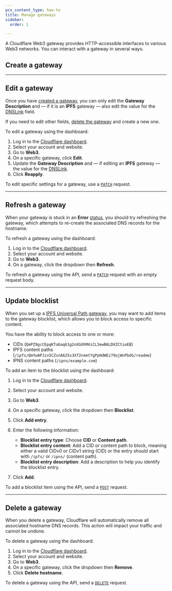 ```yaml
---
pcx_content_type: how-to
title: Manage gateways
sidebar:
  order: 1

---
```



A Cloudflare Web3 gateway provides HTTP-accessible interfaces to various Web3 networks. You can interact with a gateway in several ways.

## Create a gateway

<Tabs> <TabItem label="dashboard">

<Render file="create-gateway-dashboard" />

</TabItem> <TabItem label="api">

<Render file="create-gateway-api" />

</TabItem> </Tabs>

<Render file="post-creation-steps" />

***

## Edit a gateway

Once you have [created a gateway](#create-a-gateway), you can only edit the **Gateway Description** and — if it is an **IPFS** gateway — also edit the value for the [DNSLink](/web3/ipfs-gateway/concepts/dnslink/) field.

If you need to edit other fields, [delete the gateway](#delete-a-gateway) and create a new one.

<Tabs> <TabItem label="dashboard">

To edit a gateway using the dashboard:

1. Log in to the [Cloudflare dashboard](https://dash.cloudflare.com).
2. Select your account and website.
3. Go to **Web3**.
4. On a specific gateway, click **Edit**.
5. Update the **Gateway Description** and — if editing an **IPFS** gateway — the value for the [DNSLink](/web3/ipfs-gateway/concepts/dnslink/).
6. Click **Reapply**.

</TabItem> <TabItem label="api">

To edit specific settings for a gateway, use a [`PATCH`](/api/operations/web3-hostname-edit-web3-hostname) request.

</TabItem> </Tabs>

***

## Refresh a gateway

When your gateway is stuck in an **Error** [status](/web3/reference/gateway-status/), you should try refreshing the gateway, which attempts to re-create the associated DNS records for the hostname.

<Tabs> <TabItem label="dashboard">

To refresh a gateway using the dashboard:

1. Log in to the [Cloudflare dashboard](https://dash.cloudflare.com).
2. Select your account and website.
3. Go to **Web3**.
4. On a gateway, click the dropdown then **Refresh**.

</TabItem> <TabItem label="api">

To refresh a gateway using the API, send a [`PATCH`](/api/operations/web3-hostname-edit-web3-hostname) request with an empty request body.

</TabItem> </Tabs>

***

## Update blocklist

When you set up a [IPFS Universal Path gateway](/web3/ipfs-gateway/concepts/universal-gateway/), you may want to add items to the gateway blocklist, which allows you to block access to specific content.

You have the ability to block access to one or more:

* CIDs (`QmPZ9gcCEpqKTo6aq61g2nXGUhM4iCL3ewB6LDXZCtioEB`)
* IPFS content paths (`/ipfs/QmYwAPJzv5CZsnA625s3Xf2nemtYgPpHdWEz79ojWnPbdG/readme`)
* IPNS content paths (`/ipns/example.com`)

<Tabs> <TabItem label="dashboard">

To add an item to the blocklist using the dashboard:

1. Log in to the [Cloudflare dashboard](https://dash.cloudflare.com).

2. Select your account and website.

3. Go to **Web3**.

4. On a specific gateway, click the dropdown then **Blocklist**.

5. Click **Add entry**.

6. Enter the following information:

   * **Blocklist entry type**: Choose **CID** or **Content path**.
   * **Blocklist entry content**: Add a CID or content path to block, meaning either a valid CIDv0 or CIDv1 string (CID) or the entry should start with `/ipfs/` or `/ipns/` (content path).
   * **Blocklist entry description**: Add a description to help you identify the blocklist entry.

7. Click **Add**.

</TabItem> <TabItem label="api">

To add a blocklist item using the API, send a [`POST`](/api/operations/web3-hostname-create-ipfs-universal-path-gateway-content-list-entry) request.

</TabItem> </Tabs>

***

## Delete a gateway

When you delete a gateway, Cloudflare will automatically remove all associated hostname DNS records. This action will impact your traffic and cannot be undone.

<Tabs> <TabItem label="dashboard">

To delete a gateway using the dashboard:

1. Log in to the [Cloudflare dashboard](https://dash.cloudflare.com).
2. Select your account and website.
3. Go to **Web3**.
4. On a specific gateway, click the dropdown then **Remove**.
5. Click **Delete hostname**.

</TabItem> <TabItem label="api">

To delete a gateway using the API, send a [`DELETE`](/api/operations/web3-hostname-delete-web3-hostname) request.

</TabItem> </Tabs>
